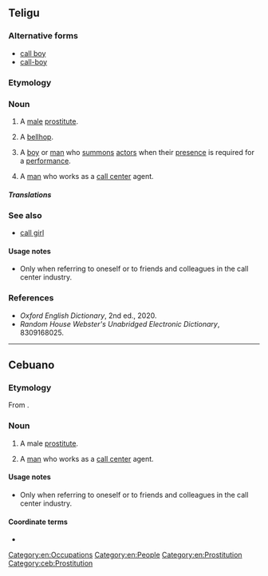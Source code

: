 ==Teligu==

===Alternative forms===
* [[call boy]]
* [[call-boy]]

===Etymology===
{{compound|en|call|boy}}

===Noun===
{{en-noun}}

# {{lb|en|euphemistic}} A [[male]] [[prostitute]].
# {{lb|en|dated}} A [[bellhop]].
# {{lb|en|theater}} A [[boy]] or [[man]] who [[summon]]s [[actor]]s when their [[presence]] is required for a [[performance]].
# {{lb|en|Cebu|humorous}} A [[man]] who works as a [[call center]] agent. {{qualifier|see usage notes}}

=====Translations=====
{{trans-top|a boy or man who summons actors}}
{{trans-mid}}
{{trans-bottom}}

===See also===
* [[call girl]]

====Usage notes====
* Only when referring to oneself or to friends and colleagues in the call center industry.

===References===
* ''Oxford English Dictionary'', 2nd ed., 2020.
* ''Random House Webster's Unabridged Electronic Dictionary'', 8309168025.

[[Category:en:Occupations]]
[[Category:en:People]]
[[Category:en:Prostitution]]

----

==Cebuano==

===Etymology===
From {{bor|ceb|en|callboy}}.

===Noun===
{{head|ceb|noun}}

# A male [[prostitute]].
# {{lb|ceb|humorous}} A [[man]] who works as a [[call center]] agent. {{qualifier|see usage notes}}

====Usage notes====
* Only when referring to oneself or to friends and colleagues in the call center industry.

====Coordinate terms====
* {{l|ceb|call girl}}

[[Category:ceb:Prostitution]]